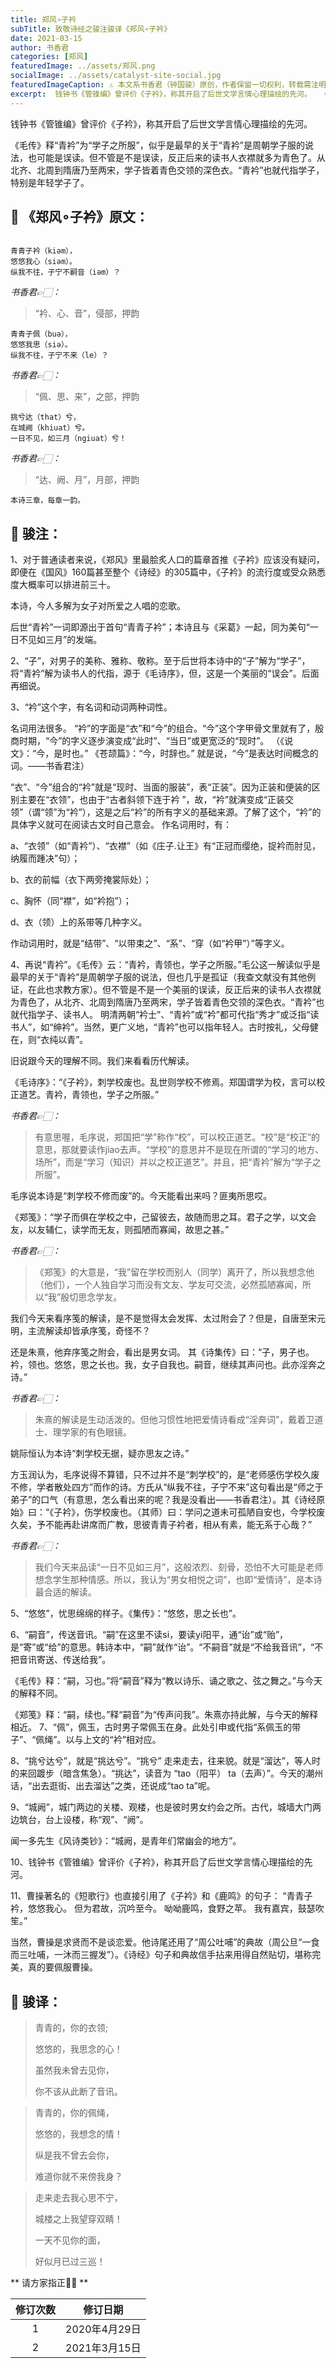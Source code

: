 ```yaml
---
title: 郑风∘子衿
subTitle: 致敬诗经之骏注骏译《郑风∘子衿》 
date: 2021-03-15 
author: 书香君
categories: [郑风]
featuredImage: ../assets/郑风.png
socialImage: ../assets/catalyst-site-social.jpg
featuredImageCaption: ⚠️️ 本文系书香君（钟国骏）原创，作者保留一切权利，转载需注明出处。
excerpt:  钱钟书《管锥编》曾评价《子衿》，称其开启了后世文学言情心理描绘的先河。  《毛传》释“青衿”为“学子之所服”，似乎是最早的关于“青衿”是周朝学子服的说法，也可能是误读。但不管是不是误读，反正后来的读书人衣襟就多为青色了。从北齐、北周到隋唐乃至两宋，学子皆着青色交领的深色衣。“青 
---
```


钱钟书《管锥编》曾评价《子衿》，称其开启了后世文学言情心理描绘的先河。

《毛传》释“青衿”为“学子之所服”，似乎是最早的关于“青衿”是周朝学子服的说法，也可能是误读。但不管是不是误读，反正后来的读书人衣襟就多为青色了。从北齐、北周到隋唐乃至两宋，学子皆着青色交领的深色衣。“青衿”也就代指学子，特别是年轻学子了。

## 🌼 《郑风∘子衿》原文：
```

青青子衿（kiəm），
悠悠我心（siəm）。
纵我不往，子宁不嗣音（iəm）？

```
*书香君👉🏻：* 

> “衿、心、音”，侵部，押韵

```
青青子佩（buə），
悠悠我思（siə）。
纵我不往，子宁不来（le）？

```
*书香君👉🏻：* 

> “佩、思、来”，之部，押韵

```
挑兮达（that）兮，
在城阙（khiuat）兮。
一日不见，如三月（ngiuat）兮！

```
*书香君👉🏻：* 

> “达、阙、月”，月部，押韵

```
本诗三章，每章一韵。

```
## 🍁️ 骏注：

1、对于普通读者来说，《郑风》里最脍炙人口的篇章首推《子衿》应该没有疑问，即便在《国风》160篇甚至整个《诗经》的305篇中，《子衿》的流行度或受众熟悉度大概率可以排进前三十。

本诗，今人多解为女子对所爱之人唱的恋歌。

后世“青衿”一词即源出于首句“青青子衿”；本诗且与《采葛》一起，同为美句“一日不见如三月”的发端。

2、“子”，对男子的美称、雅称、敬称。至于后世将本诗中的“子”解为“学子”，将“青衿”解为读书人的代指，源于《毛诗序》，但，这是一个美丽的“误会”。后面再细说。

3、“衿”这个字，有名词和动词两种词性。

名词用法很多。
“衿”的字面是“衣”和“今”的组合。“今”这个字甲骨文里就有了，殷商时期，“今”的字义逐步演变成“此时”、“当日”或更宽泛的“现时”。
（《说文》：“今，是时也。”
《苍颉篇》：“今，时辞也。”
就是说，“今”是表达时间概念的词。——书香君注）

“衣”、“今”组合的“衿”就是“现时、当面的服装”，表“正装”。因为正装和便装的区别主要在“衣领”，也由于“古者斜领下连于衿 ”，故，“衿”就演变成“正装交领”（谓“领”为“衿”），这是之后“衿”的所有字义的基础来源。了解了这个，“衿”的具体字义就可在阅读古文时自己意会。
作名词用时，有：

a、“衣领”（如“青衿”）、“衣襟”（如《庄子.让王》有“正冠而缨绝，捉衿而肘见，纳履而踵决”句）；

b、衣的前幅（衣下两旁掩裳际处）；

c、胸怀（同“襟”，如“衿抱”）；

d、衣（领）上的系带等几种字义。

作动词用时，就是“结带”、“以带束之”、“系”、“穿（如“衿甲”）”等字义。

4、再说“青衿”。《毛传》云：“青衿，青领也，学子之所服。”毛公这一解读似乎是最早的关于“青衿”是周朝学子服的说法，但也几乎是孤证（我查文献没有其他例证，在此也求教方家）。但不管是不是一个美丽的误读，反正后来的读书人衣襟就为青色了，从北齐、北周到隋唐乃至两宋，学子皆着青色交领的深色衣。“青衿”也就代指学子、读书人。
明清两朝“衿士”、“青衿”或“衿”都可代指“秀才”或泛指“读书人”，如“绅衿”。当然，更广义地，“青衿”也可以指年轻人。古时按礼，父母健在，则“衣纯以青”。

旧说跟今天的理解不同。我们来看看历代解读。

《毛诗序》：“《子衿》，刺学校废也。乱世则学校不修焉。郑国谓学为校，言可以校正道艺。青衿，青领也，学子之所服。”

*书香君👉🏻：* 

> 有意思喔，毛序说，郑国把“学”称作“校”，可以校正道艺。“校”是“校正”的意思，那就要读作jiao去声。“学校”的意思并不是现在所谓的“学习的地方、场所”，而是“学习（知识）并以之校正道艺”。并且，把“青衿”解为“学子之所服”。

毛序说本诗是“刺学校不修而废”的。今天能看出来吗？匪夷所思哎。

《郑笺》：“学子而俱在学校之中，己留彼去，故随而思之耳。君子之学，以文会友，以友辅仁，读学而无友，则孤陋而寡闻，故思之甚。”

*书香君👉🏻：* 

> 《郑笺》的大意是，“我”留在学校而别人（同学）离开了，所以我想念他（他们），一个人独自学习而没有文友、学友可交流，必然孤陋寡闻，所以“我”殷切思念学友。

我们今天来看序笺的解读，是不是觉得太会发挥、太过附会了？但是，自唐至宋元明，主流解读却皆承序笺，奇怪不？

还是朱熹，他弃序笺之附会，看出是男女词。
其《诗集传》曰：“子，男子也。衿，领也。悠悠，思之长也。我，女子自我也。嗣音，继续其声问也。此亦淫奔之诗。”

*书香君👉🏻：* 

> 朱熹的解读是生动活泼的。但他习惯性地把爱情诗看成“淫奔词”，戴着卫道士、理学家的有色眼镜。

姚际恒认为本诗“刺学校无据，疑亦思友之诗。”

方玉润认为，毛序说得不算错，只不过并不是“刺学校”的，是“老师感伤学校久废不修，学者散处四方”而作的诗。方氏从“纵我不往，子宁不来”这句看出是“师之于弟子”的口气（有意思，怎么看出来的呢？我是没看出——书香君注）。其《诗经原始》曰：“《子衿》，伤学校废也。（其师）曰：学问之道未可孤陋自安也，今学校废久矣，予不能再赴讲席而广教，思彼青青子衿者，相从有素，能无系于心哉？”

*书香君👉🏻：* 

> 我们今天来品读“一日不见如三月”，这般浓烈、刻骨，恐怕不大可能是老师想念学生那种情感。所以，我认为“男女相悦之词”，也即“爱情诗”，是本诗最合适的解读。

5、“悠悠”，忧思绵绵的样子。《集传》：“悠悠，思之长也”。

6、“嗣音”，传送音讯。“嗣”在这里不读si，要读yi阳平，通“诒”或“贻”，是“寄”或“给”的意思。韩诗本中，“嗣”就作“诒”。“不嗣音”就是“不给我音讯”，“不把音讯寄送、传送给我”。

《毛传》释：“嗣，习也。”将“嗣音”释为“教以诗乐、诵之歌之、弦之舞之。”与今天的解释不同。

《郑笺》释：“嗣，续也。”释“嗣音”为“传声问我”。朱熹亦持此解，与今天的解释相近。
7、“佩”，佩玉，古时男子常佩玉在身。此处引申或代指“系佩玉的带子”、“佩绳”。以与上文的“衿”相对应。

8、“挑兮达兮”，就是“挑达兮”。“挑兮” 走来走去，往来貌。就是“溜达”，等人时的来回踱步（暗含焦急）。“挑达”，读音为 “tao（阳平） ta（去声）”。今天的潮州话，“出去逛街、出去溜达”之类，还说成“tao ta”呢。

9、“城阙”，城门两边的关楼、观楼，也是彼时男女约会之所。古代，城墙大门两边筑台，台上设楼，称“观”、“阙”。

闻一多先生《风诗类钞》：“城阙，是青年们常幽会的地方”。

10、钱钟书《管锥编》曾评价《子衿》，称其开启了后世文学言情心理描绘的先河。

11、曹操著名的《短歌行》也直接引用了《子衿》和《鹿鸣》的句子：
“青青子衿，悠悠我心。
但为君故，沉吟至今。
呦呦鹿鸣，食野之苹。
我有嘉宾，鼓瑟吹笙。”

当然，曹操是求贤而不是谈恋爱。他诗尾还用了“周公吐哺”的典故（周公旦“一食而三吐哺，一沐而三握发”）。《诗经》句子和典故信手拈来用得自然贴切，堪称完美，真的要佩服曹操。

## 🍁️ 骏译：

> 青青的，你的衣领;
> 
> 悠悠的，我思念的心！
> 
> 虽然我未曾去见你，
> 
> 你不该从此断了音讯。

> 青青的，你的佩绳，
> 
> 悠悠的，我想念的情！
> 
> 纵是我不曾去会你，
> 
> 难道你就不来傍我身？

> 走来走去我心思不宁，
> 
> 城楼之上我望穿双睛！
> 
> 一天不见你的面，
> 
> 好似月已过三巡！

** 请方家指正🙏🏻 **

| 修订次数      | 修订日期 | 
|   :----: |    :----:   | 
| 1    | 2020年4月29日       | 
| 2    | 2021年3月15日       | 
